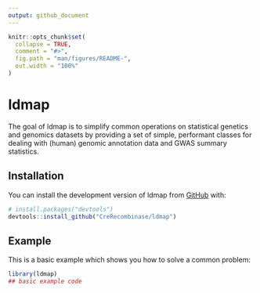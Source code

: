 ```yaml
---
output: github_document
---
```


<!-- README.md is generated from README.Rmd. Please edit that file -->

```r
knitr::opts_chunk$set(
  collapse = TRUE,
  comment = "#>",
  fig.path = "man/figures/README-",
  out.width = "100%"
)
```
# ldmap

<!-- badges: start -->
<!-- badges: end -->

The goal of ldmap is to simplify common operations on statistical genetics and genomics datasets by providing a set of simple, performant classes for dealing with (human) genomic annotation data and GWAS summary statistics.  

## Installation

<!-- You can install the released version of ldmap from [CRAN](https://CRAN.R-project.org) with: -->

<!-- ``` r -->
<!-- install.packages("ldmap") -->
<!-- ``` -->

You can install the  development version of ldmap from [GitHub](https://github.com/) with:

``` r
# install.packages("devtools")
devtools::install_github("CreRecombinase/ldmap")
```
## Example

This is a basic example which shows you how to solve a common problem:

```r
library(ldmap)
## basic example code
```
